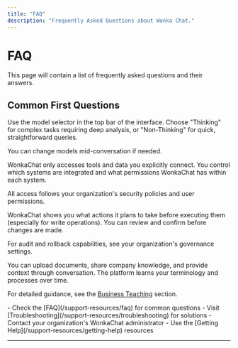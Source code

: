 ```yaml
---
title: "FAQ"
description: "Frequently Asked Questions about Wonka Chat."
---
```


# FAQ

This page will contain a list of frequently asked questions and their answers.


## Common First Questions

<AccordionGroup>
<Accordion title="How do I switch between AI models?" icon="toggle-on">
Use the model selector in the top bar of the interface. Choose "Thinking" for complex tasks requiring deep analysis, or "Non-Thinking" for quick, straightforward queries.

You can change models mid-conversation if needed.
</Accordion>

<Accordion title="Can WonkaChat access all my company data?" icon="lock">
WonkaChat only accesses tools and data you explicitly connect. You control which systems are integrated and what permissions WonkaChat has within each system.

All access follows your organization's security policies and user permissions.
</Accordion>

<Accordion title="What if I make a mistake or want to undo something?" icon="rotate-left">
WonkaChat shows you what actions it plans to take before executing them (especially for write operations). You can review and confirm before changes are made.

For audit and rollback capabilities, see your organization's governance settings.
</Accordion>

<Accordion title="How do I teach WonkaChat about my business?" icon="graduation-cap">
You can upload documents, share company knowledge, and provide context through conversation. The platform learns your terminology and processes over time.

For detailed guidance, see the [Business Teaching](/ai-agents/business-teaching) section.
</Accordion>

<Accordion title="Where can I get help if I'm stuck?" icon="life-ring">
- Check the [FAQ](/support-resources/faq) for common questions
- Visit [Troubleshooting](/support-resources/troubleshooting) for solutions
- Contact your organization's WonkaChat administrator
- Use the [Getting Help](/support-resources/getting-help) resources
</Accordion>
</AccordionGroup>

---